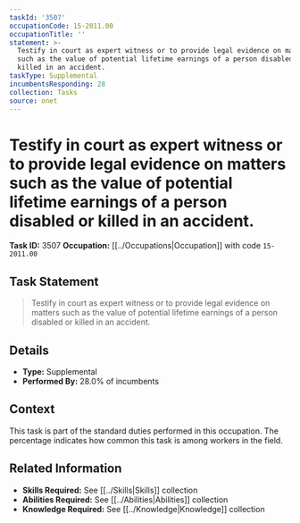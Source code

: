 ```yaml
---
taskId: '3507'
occupationCode: 15-2011.00
occupationTitle: ''
statement: >-
  Testify in court as expert witness or to provide legal evidence on matters
  such as the value of potential lifetime earnings of a person disabled or
  killed in an accident.
taskType: Supplemental
incumbentsResponding: 28
collection: Tasks
source: onet
---
```

# Testify in court as expert witness or to provide legal evidence on matters such as the value of potential lifetime earnings of a person disabled or killed in an accident.

**Task ID:** 3507
**Occupation:** [[../Occupations|Occupation]] with code `15-2011.00`

## Task Statement

> Testify in court as expert witness or to provide legal evidence on matters such as the value of potential lifetime earnings of a person disabled or killed in an accident.

## Details

- **Type:** Supplemental
- **Performed By:** 28.0% of incumbents

## Context

This task is part of the standard duties performed in this occupation. The percentage indicates how common this task is among workers in the field.

## Related Information

- **Skills Required:** See [[../Skills|Skills]] collection
- **Abilities Required:** See [[../Abilities|Abilities]] collection
- **Knowledge Required:** See [[../Knowledge|Knowledge]] collection
